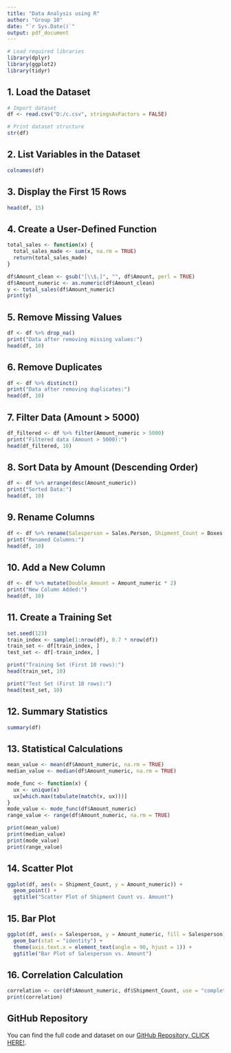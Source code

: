 ---
title: "Data Analysis using R"
author: "Group 10"
date: "`r Sys.Date()`"
output: pdf_document
---




```{r setup, include=FALSE}
# Load required libraries
library(dplyr)
library(ggplot2)
library(tidyr)
```

## **1. Load the Dataset**
```{r}
# Import dataset
df <- read.csv("D:/c.csv", stringsAsFactors = FALSE)

# Print dataset structure
str(df)
```

## **2. List Variables in the Dataset**
```{r}
colnames(df)
```

## **3. Display the First 15 Rows**
```{r}
head(df, 15)
```

## **4. Create a User-Defined Function**
```{r}
total_sales <- function(x) {
  total_sales_made <- sum(x, na.rm = TRUE)
  return(total_sales_made)
}

df$Amount_clean <- gsub("[\\$,]", "", df$Amount, perl = TRUE)
df$Amount_numeric <- as.numeric(df$Amount_clean)
y <- total_sales(df$Amount_numeric)
print(y)
```

## **5. Remove Missing Values**
```{r}
df <- df %>% drop_na()
print("Data after removing missing values:")
head(df, 10)
```

## **6. Remove Duplicates**
```{r}
df <- df %>% distinct()
print("Data after removing duplicates:")
head(df, 10)
```

## **7. Filter Data (Amount > 5000)**
```{r}
df_filtered <- df %>% filter(Amount_numeric > 5000)
print("Filtered data (Amount > 5000):")
head(df_filtered, 10)
```

## **8. Sort Data by Amount (Descending Order)**
```{r}
df <- df %>% arrange(desc(Amount_numeric))
print("Sorted Data:")
head(df, 10)
```

## **9. Rename Columns**
```{r}
df <- df %>% rename(Salesperson = Sales.Person, Shipment_Count = Boxes.Shipped)
print("Renamed Columns:")
head(df, 10)
```

## **10. Add a New Column**
```{r}
df <- df %>% mutate(Double_Amount = Amount_numeric * 2)
print("New Column Added:")
head(df, 10)
```

## **11. Create a Training Set**
```{r}
set.seed(123)
train_index <- sample(1:nrow(df), 0.7 * nrow(df))
train_set <- df[train_index, ]
test_set <- df[-train_index, ]

print("Training Set (First 10 rows):")
head(train_set, 10)

print("Test Set (First 10 rows):")
head(test_set, 10)
```

## **12. Summary Statistics**
```{r}
summary(df)
```

## **13. Statistical Calculations**
```{r}
mean_value <- mean(df$Amount_numeric, na.rm = TRUE)
median_value <- median(df$Amount_numeric, na.rm = TRUE)

mode_func <- function(x) {
  ux <- unique(x)
  ux[which.max(tabulate(match(x, ux)))]
}
mode_value <- mode_func(df$Amount_numeric)
range_value <- range(df$Amount_numeric, na.rm = TRUE)

print(mean_value)
print(median_value)
print(mode_value)
print(range_value)
```

## **14. Scatter Plot**
```{r}
ggplot(df, aes(x = Shipment_Count, y = Amount_numeric)) +
  geom_point() +
  ggtitle("Scatter Plot of Shipment Count vs. Amount")
```

## **15. Bar Plot**
```{r}
ggplot(df, aes(x = Salesperson, y = Amount_numeric, fill = Salesperson)) +
  geom_bar(stat = "identity") +
  theme(axis.text.x = element_text(angle = 90, hjust = 1)) +
  ggtitle("Bar Plot of Salesperson vs. Amount")
```



## **16. Correlation Calculation**
```{r}
correlation <- cor(df$Amount_numeric, df$Shipment_Count, use = "complete.obs", method = "pearson")
print(correlation)
```
## GitHub Repository

You can find the full code and dataset on our [GitHub Repository, CLICK HERE!](https://github.com/jaypnchl1996/data-analysis-using-R).

